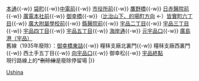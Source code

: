 {{鐵道路線|
| 模板名稱 = 宇品線 (廣島電鐵)
| 名稱 = <small>[[廣島電鐵]]</small> [[宇品線 (廣島電鐵)|宇品線]] 
| 代表色 = #0092d7
| 背景顏色 = #FFFFFF 
| 車站列表 = （[[Template:廣島電鐵本線|八丁堀、廣島站、十日市町方向]] ←）[[紙屋町停留場|紙屋町東/西]]{{-w}} [[本通停留場|本通]]{{-w}} [[袋町停留場|袋町]]{{-w}}[[中電前停留場|中電前]]{{-w}} [[市役所前停留場 (廣島縣)|市役所前]]{{-w}} [[鷹野橋停留場|鷹野橋]]{{-w}} [[日赤醫院前停留場|日赤醫院前]]{{-w}} [[廣電本社前停留場|廣電本社前]]{{-w}} [[御幸橋停留場|御幸橋]]{{-w}}（[[Template:皆實線|比治山下、的場町方向]] ←）[[皆實町六丁目停留場|皆實町六丁目]]{{-w}} [[廣大附屬學校前停留場|廣大附屬學校前]]{{-w}} [[縣醫院前停留場|縣醫院前]]{{-w}} [[宇品二丁目停留場|宇品二丁目]]{{-w}} [[宇品三丁目停留場|宇品三丁目]]{{-w}} [[宇品四丁目停留場|宇品四丁目]]{{-w}} [[宇品五丁目停留場|宇品五丁目]]{{-w}} [[海岸通停留場|海岸通]]{{-w}} [[元宇品口停留場|元宇品口]]{{-w}} [[廣島港停留場|廣島港（宇品）]]<br />舊線（1935年廢除）：[[皆實町六丁目停留場|御幸橋東詰]]{{-w}} 糧秣支廠北裏門{{-w}} 糧秣支廠西裏門{{-w}} 西土手五丁目{{-w}} [[元宇品口停留場|向宇品口]]{{-w}} 御幸松{{-w}} [[海岸通停留場#歷史|宇品終點]]<br />現行路線上的*<del>刪除線</del>是廢除停留場
|}}<noinclude>
[[Category:廣島電鐵路線模板|Ushina]]
</noinclude>